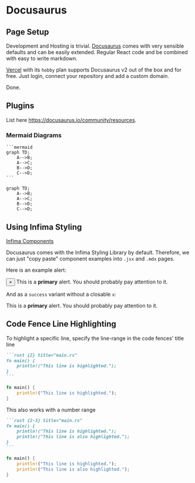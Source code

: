 # Docusaurus

## Page Setup

Development and Hosting is trivial. [Docusaurus](https://docusaurus.io/docs) comes with very sensible defaults and can be easily extended.
Regular React code and be combined with easy to write markdown.

[Vercel](https://vercel.com) with its `hobby` plan supports Docusaurus v2 out of the box and for free. Just login, connect your repository and add a custom domain.

Done.

## Plugins

List here <https://docusaurus.io/community/resources>.

### Mermaid Diagrams

````
```mermaid
graph TD;
    A-->B;
    A-->C;
    B-->D;
    C-->D;
```
````

```mermaid
graph TD;
    A-->B;
    A-->C;
    B-->D;
    C-->D;
```

## Using Infima Styling

[Infima Components](https://infima.dev/docs/components)

Docusaurus comes with the Infima Styling Library by default. Therefore, we can just "copy paste" component examples into `.jsx` and `.mdx` pages.

Here is an example alert:

<div class="alert alert--primary" role="alert">
    <button aria-label="Close" class="clean-btn close" type="button"><span aria-hidden="true">×</span></button>
    This is a <strong>primary</strong> alert. You should probably pay attention to it.
</div>

And as a `success` variant without a closable `x`:

<div class="alert alert--success" role="alert">
    This is a <strong>primary</strong> alert. You should probably pay attention to it.
</div>

## Code Fence Line Highlighting

To highlight a specific line, specify the line-range in the code fences' title line

````markdown title="code fence block"
```rust {2} title="main.rs"
fn main() {
    println!("This line is highlighted.");
}
```
````

```rust {2} title="main.rs"
fn main() {
    println!("This line is highlighted.");
}
```

This also works with a number range

````markdown title="code fence block"
```rust {2-3} title="main.rs"
fn main() {
    println!("This line is highlighted.");
    println!("This line is also highlighted.");
}
```
````

```rust {2-3} title="main.rs"
fn main() {
    println!("This line is highlighted.");
    println!("This line is also highlighted.");
}
```
